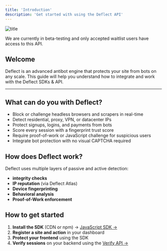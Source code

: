 ```yaml
---
title: 'Introduction'
description: 'Get started with using the Deflect API'
---
```


![title](/images/hero2.png)

<Note>
  We are currently in beta-testing and only accepted waitlist users have access to this API.
</Note>

## Welcome

Deflect is an advanced antibot engine that protects your site from bots on any scale. This guide will help you understand how to integrate and work with the Deflect SDKs & API.


---

## What can do you with Deflect?


- Block or challenge headless browsers and scrapers in real-time  
- Detect residential, proxy, VPN, or datacenter IPs  
- Protect signups, logins, and payments from bots 
- Score every session with a fingerprint trust score  
- Require proof-of-work or JavaScript challenge for suspicious users  
- Integrate bot protection with no visual CAPTCHA required  


## How does Deflect work?

Deflect uses multiple layers of passive and active detection:

- **integrity checks**   
- **IP reputation** (via Deflect Atlas)
- **Device fingerprinting**
- **Behavioral analysis**
- **Proof-of-Work enforcement**

## How to get started

1. **Install the SDK** (CDN or npm) → [JavaScript SDK →](/javascript-sdk)  
2. **Register a site and action** in your dashboard  
3. **Protect your frontend** using the SDK  
4. **Verify sessions** on your backend using the [Verify API →](/api-reference)
